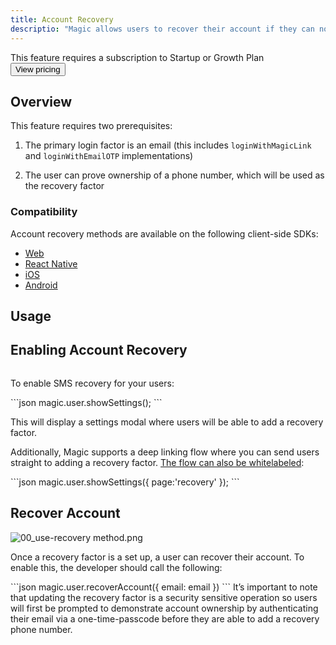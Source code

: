 ```yaml
---
title: Account Recovery
descriptio: "Magic allows users to recover their account if they can no longer access the email associated with their account. This is made possible via the Account Recovery feature, which is enabled via the user's phone through SMS. Upon recovering the account, the user is prompted to change their email address."
---
```



<Card>
  This feature requires a subscription to Startup or Growth Plan
  <br />
  <Button href="https://magic.link/pricing#features">View pricing</Button>
</Card>

## Overview

This feature requires two prerequisites:

1.  The primary login factor is an email (this includes `loginWithMagicLink` and `loginWithEmailOTP` implementations)

2.  The user can prove ownership of a phone number, which will be used as the recovery factor

### Compatibility

Account recovery methods are available on the following client-side SDKs:

- [Web](/docs/api/client-side-sdks/web)
- [React Native](/docs/api/client-side-sdks/react-native)
- [iOS](/docs/api/client-side-sdks/ios)
- [Android](/docs/api/client-side-sdks/android)

## Usage

## Enabling Account Recovery

<Frame>
  <img src="/images/01_enable-recovery-method.webp" alt="" />
</Frame>

To enable SMS recovery for your users:

<Tabs>
  <Tab title="Javascript">```json ⁠magic.user.showSettings(); ```</Tab>
</Tabs>

This will display a settings modal where users will be able to add a recovery factor.

Additionally, Magic supports a deep linking flow where you can send users straight to adding a recovery factor. [The flow can also be whitelabeled](/docs/api/client-side-sdks/web#show-settings-show-ui-false-page-recovery):

<Tabs>
<Tab title="Javascript">
```json
magic.user.showSettings({ page:'recovery'  });
```
</Tab>
</Tabs>

## Recover Account

![](https://media.graphcms.com/resize=w:20,h:20,fit:crop/blur=amount:2/compress/https://media.graphassets.com/tOThMoDTl2yw3khiJTyQ "00_use-recovery method.png")

Once a recovery factor is a set up, a user can recover their account. To enable this, the developer should call the following:

<Tabs>
<Tab title="Javascript">
```json
magic.user.recoverAccount({ email: email })
```
</Tab>
</Tabs>

<Note>
It’s important to note that updating the recovery factor is a security sensitive operation so users will first be prompted to demonstrate account ownership by authenticating their email via a one-time-passcode before they are able to add a recovery phone number.

</Note>
